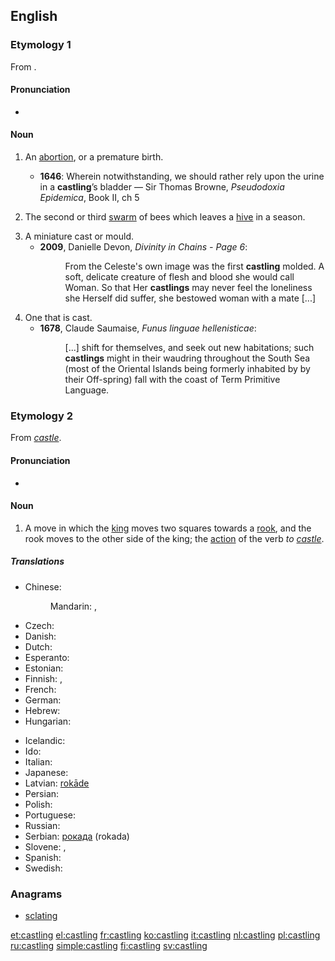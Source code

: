 ==English==

===Etymology 1===
From {{suffix|cast|ling}}.

====Pronunciation====
* {{IPA|/ˈkɑːstlɪŋ/}}

====Noun====
{{en-noun}}

# {{context|obsolete|lang=en}} An [[abortion]], or a premature birth.
#* '''1646''': Wherein notwithstanding, we should rather rely upon the urine in a '''castling'''’s bladder — Sir Thomas Browne, ''Pseudodoxia Epidemica'', Book II, ch 5
# {{context|obsolete|lang=en}} The second or third [[swarm]] of bees which leaves a [[hive]] in a season.
# A miniature cast or mould.
#* '''2009''', Danielle Devon, ''Divinity in Chains - Page 6'':
#*: From the Celeste's own image was the first '''castling''' molded. A soft, delicate creature of flesh and blood she would call Woman. So that Her '''castlings''' may never feel the loneliness she Herself did suffer, she bestowed woman with a mate [...]
# One that is cast.
#* '''1678''', Claude Saumaise, ''Funus linguae hellenisticae'':
#*: [...] shift for themselves, and seek out new habitations; such '''castlings''' might in their waudring throughout the South Sea (most of the Oriental Islands being formerly inhabited by by their Off-spring) fall with the coast of Term Primitive Language.

===Etymology 2===
From ''[[castle]]''.

====Pronunciation====
* {{IPA|/ˈkɑːsəlɪŋ/}}

====Noun====
{{wikipedia|castling}}
{{en-noun|-|s}}

# {{context|chess|lang=en}} A move in which the [[king]] moves two squares towards a [[rook]], and the rook moves to the other side of the king; the [[action]] of the verb ''to [[castle]]''.

=====Translations=====
{{trans-top|move in chess}}
* Chinese:
*: Mandarin: {{t|cmn|王車易位|sc=Hani}},  {{t|cmn|王车易位|tr=wáng-jū yìwèi|sc=Hani}}
* Czech: {{t-|cs|rošáda|f}}
* Danish: {{t-|da|rokade|c}}
* Dutch: {{t+|nl|rokade|f}}
* Esperanto: {{t-|eo|aroko}}
* Estonian: {{t-|et|vangerdus}}
* Finnish: {{t+|fi|linnoitus}}, {{t-|fi|tornitus}}
* French: {{t+|fr|roque|m}}
* German: {{t+|de|Rochade|f}}
* Hebrew: {{t-|he|הצרחה|f}}
* Hungarian: {{t-|hu|sáncolás}}
{{trans-mid}}
* Icelandic: {{t-|is|hrókering|f}}
* Ido: {{t-|io|roquo}}
* Italian: {{t+|it|arrocco}}
* Japanese: {{t-|ja|キャスリング|tr=kyasuringu}}
* Latvian: [[rokāde]]
* Persian: {{t|fa|قلعه بستن|tr=qal'e bastan|sc=fa-Arab}}
* Polish: {{t+|pl|roszada|f}}
* Portuguese: {{t+|pt|roque|m}}
* Russian: {{t+|ru|рокировка|f|tr=rokiróvka}}
* Serbian: [[рокада]] (rokada)
* Slovene: {{t-|sl|rošada|f}}, {{t-|sl|rokada|f}}
* Spanish: {{t+|es|enroque|m}}
* Swedish: {{t+|sv|rockad}}
{{trans-bottom}}

===Anagrams===
* [[sclating#English|sclating]]

[[et:castling]]
[[el:castling]]
[[fr:castling]]
[[ko:castling]]
[[it:castling]]
[[nl:castling]]
[[pl:castling]]
[[ru:castling]]
[[simple:castling]]
[[fi:castling]]
[[sv:castling]]